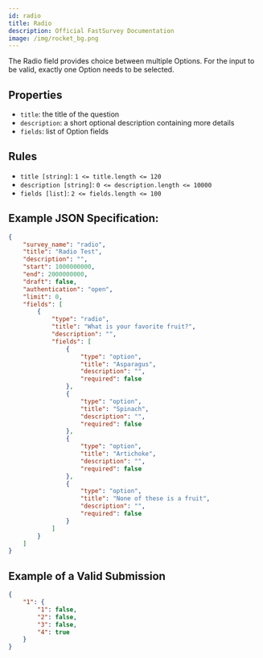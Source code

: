 ```yaml
---
id: radio
title: Radio
description: Official FastSurvey Documentation
image: /img/rocket_bg.png
---
```


The Radio field provides choice between multiple Options. For the input to be valid, exactly one Option needs to be selected.

## Properties

- `title`: the title of the question
- `description`: a short optional description containing more details
- `fields`: list of Option fields

## Rules

- `title [string]`: `1 <= title.length <= 120`
- `description [string]`: `0 <= description.length <= 10000`
- `fields [list]`: `2 <= fields.length <= 100`

## Example JSON Specification:

```json
{
    "survey_name": "radio",
    "title": "Radio Test",
    "description": "",
    "start": 1000000000,
    "end": 2000000000,
    "draft": false,
    "authentication": "open",
    "limit": 0,
    "fields": [
        {
            "type": "radio",
            "title": "What is your favorite fruit?",
            "description": "",
            "fields": [
                {
                    "type": "option",
                    "title": "Asparagus",
                    "description": "",
                    "required": false
                },
                {
                    "type": "option",
                    "title": "Spinach",
                    "description": "",
                    "required": false
                },
                {
                    "type": "option",
                    "title": "Artichoke",
                    "description": "",
                    "required": false
                },
                {
                    "type": "option",
                    "title": "None of these is a fruit",
                    "description": "",
                    "required": false
                }
            ]
        }
    ]
}
```

## Example of a Valid Submission

```json
{
    "1": {
        "1": false,
        "2": false,
        "3": false,
        "4": true
    }
}
```
